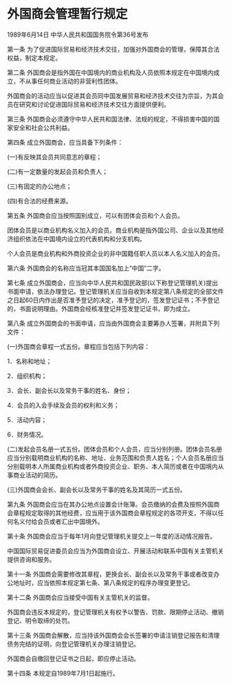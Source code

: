 # 外国商会管理暂行规定

1989年6月14日 中华人民共和国国务院令第36号发布　

  

第一条 为了促进国际贸易和经济技术交往，加强对外国商会的管理，保障其合法权益，制定本规定。

第二条 外国商会是指外国在中国境内的商业机构及人员依照本规定在中国境内成立，不从事任何商业活动的非营利性团体。

外国商会的活动应当以促进其会员同中国发展贸易和经济技术交往为宗旨，为其会员在研究和讨论促进国际贸易和经济技术交往方面提供便利。

第三条 外国商会必须遵守中华人民共和国法律、法规的规定，不得损害中国的国家安全和社会公共利益。

第四条 成立外国商会，应当具备下列条件：

(一)有反映其会员共同意志的章程；

(二)有一定数量的发起会员和负责人；

(三)有固定的办公地点；

(四)有合法的经费来源。

第五条 外国商会应当按照国别成立，可以有团体会员和个人会员。

团体会员是以商业机构名义加入的会员。商业机构是指外国公司、企业以及其他经济组织依法在中国境内设立的代表机构和分支机构。

个人会员是商业机构和外商投资企业的非中国籍任职人员以本人名义加入的会员。

第六条 外国商会的名称应当冠其本国国名加上“中国”二字。

第七条 成立外国商会，应当向中华人民共和国民政部(以下称登记管理机关)提出书面申请，依法办理登记。登记管理机关应当自收到本规定第八条规定的全部文件之日起60日内作出是否准予登记的决定，准予登记的，签发登记证书；不予登记的，书面说明理由。外国商会经核准登记并签发登记证书，即为成立。

第八条 成立外国商会的书面申请，应当由外国商会主要筹办人签署，并附具下列文件：

(一)外国商会章程一式五份。章程应当包括下列内容：

1．名称和地址；

2．组织机构；

3．会长、副会长以及常务干事的姓名、身份；

4．会员的入会手续及会员的权利和义务；

5．活动内容；

6．财务情况。

(二)发起会员名册一式五份。团体会员和个人会员，应当分别列册。团体会员名册应当分别载明商业机构的名称、地址、业务范围和负责人姓名；个人会员名册应当分别载明本人所属商业机构或者外商投资企业、职务、本人简历或者在中国境内从事商业活动的简历。

(三)外国商会会长、副会长以及常务干事的姓名及其简历一式五份。

第九条 外国商会应当在其办公地点设置会计账簿。会员缴纳的会费及按照外国商会章程规定取得的其他经费，应当用于该外国商会章程规定的各项开支，不得以任何名义付给会员或者汇出中国境外。

第十条 外国商会应当于每年1月向登记管理机关提交上一年度的活动情况报告。

中国国际贸易促进委员会应当为外国商会设立、开展活动和联系中国有关主管机关提供咨询和服务。

第十一条 外国商会需要修改其章程，更换会长、副会长以及常务干事或者改变办公地址时，应当依照本规定第七条、第八条规定的程序办理变更登记。

第十二条 外国商会应当接受中国有关主管机关的监督。

外国商会违反本规定的，登记管理机关有权予以警告、罚款、限期停止活动、撤销登记、明令取缔的处罚。

第十三条 外国商会解散，应当持该外国商会会长签署的申请注销登记报告和清理债务完结的证明，向登记管理机关办理注销登记。

外国商会自缴回登记证书之日起，即应停止活动。

第十四条 本规定自1989年7月1日起施行。